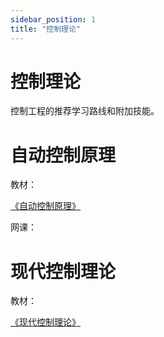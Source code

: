 ```yaml
---
sidebar_position: 1
title: "控制理论"
---
```



# 控制理论

控制工程的推荐学习路线和附加技能。

<SkillList>
  <div title="控制理论知识体系" items={[
    { name: "自动控制原理", progress: 70, description: "" },
    { name: "现代控制理论", progress: 5, description: "" },
    { name: "智能控制理论", progress: 0, description: "" },
    { name: "微机原理", progress: 5, description: "" },
    { name: "线性系统理论", progress: 5, description: "" },
    { name: "机电传动控制", progress: 5, description: "" }
  ]} />
</SkillList>

# 自动控制原理


教材：

[《自动控制原理》](https://book.douban.com/subject/23860663/)


网课：

<VideoPlayer src="//player.bilibili.com/player.html?isOutside=true&aid=811394492&bvid=BV1F34y1h7so&cid=718271514&p=1" />

<p></p>

# 现代控制理论

教材：

[《现代控制理论》](https://book.douban.com/subject/1228416/)
